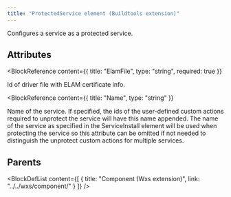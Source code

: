 ```yaml
---
title: "ProtectedService element (Buildtools extension)"
---
```



Configures a service as a protected service.


## Attributes

<BlockWrapper>

  <BlockReference
    content={{
      title: "ElamFile",
      type: "string",
      required: true
    }}
  >
  Id of driver file with ELAM certificate info.
  </BlockReference>

  <BlockReference
    content={{
      title: "Name",
      type: "string"
    }}
  >
  Name of the service. If specified, the ids of the user-defined custom actions required to unprotect the service will have this name appended. 
   The name of the service as specified in the ServiceInstall element will be used when protecting the service so this attribute can 
   be omitted if not needed to distinguish the unprotect custom actions for multiple services.
  </BlockReference>

</BlockWrapper>


## Parents

<BlockDefList content={[
    {
      title: "Component (Wxs extension)",
      link: "../../wxs/component/"
    }
  ]}
/>